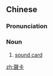 ==Chinese==
{{zh-forms|s=声卡}}
{{zh-wp}}

===Pronunciation===
{{zh-pron
|m=shēngkǎ
|cat=n
}}

===Noun===
{{zh-noun}}

# [[sound card]]

[[zh:聲卡]]